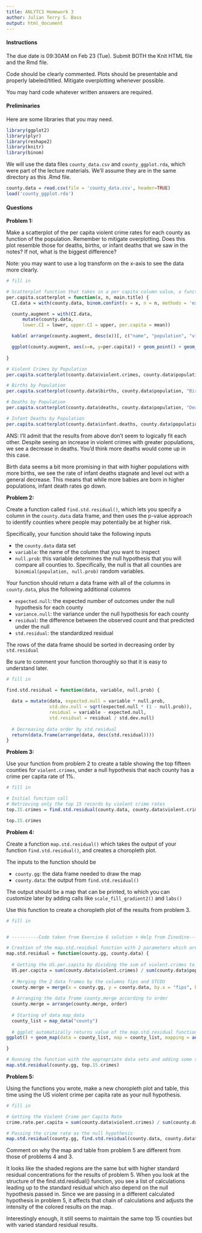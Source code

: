 ```yaml
---
title: ANLYTC3 Homework 3
author: Julian Terry S. Bass
output: html_document
---
```


#### Instructions 

The due date is 09:30AM on Feb 23 (Tue). Submit BOTH the Knit HTML file and the Rmd file.

Code should be clearly commented. Plots should be presentable and properly labeled/titled. Mitigate overplotting whenever possible. 

You may hard code whatever written answers are required.

#### Preliminaries

Here are some libraries that you may need.
```r
library(ggplot2)
library(plyr)
library(reshape2)
library(knitr)
library(binom) 
```

We will use the data files `county_data.csv` and `county_ggplot.rda`, which were part of the lecture materials. We'll assume they are in the same directory as this .Rmd file.

```r
county.data = read.csv(file = 'county_data.csv', header=TRUE)
load('county_ggplot.rda')
```


#### Questions 

**Problem 1:** 

Make a scatterplot of the per capita violent crime rates for each county as function of the population. Remember to mitigate overplotting. Does this plot resemble those for deaths, births, or infant deaths that we saw in the notes? If not, what is the biggest difference?

Note: you may want to use a log transform on the x-axis to see the data more clearly.

```r
# fill in

# Scatterplot function that takes in a per capita column value, a function (in this case population) and a plot title
per.capita.scatterplot = function(x, n, main.title) {
  CI.data = with(county.data, binom.confint(x = x, n = n, methods = 'exact'))

  county.augment = with(CI.data, 
      mutate(county.data, 
      lower.CI = lower, upper.CI = upper, per.capita = mean))

  kable( arrange(county.augment, desc(x))[, c("name", "population", "violent.crimes", "per.capita", "lower.CI")], digits=4)

  ggplot(county.augment, aes(x=n, y=per.capita)) + geom_point() + geom_smooth() + scale_x_log10() + labs(x = "Population", y = "Per Capita", title = main.title)
  
}

# Violent Crimes by Population
per.capita.scatterplot(county.data$violent.crimes, county.data$population, "Violent Crimes by Population")

# Births by Population
per.capita.scatterplot(county.data$births, county.data$population, "Births by Population")

# Deaths by Population
per.capita.scatterplot(county.data$deaths, county.data$population, "Deaths by Population")

# Infant Deaths by Population
per.capita.scatterplot(county.data$infant.deaths, county.data$population, "Infant Deaths by Population")


```

ANS: I'll admit that the results from above don't seem to logically fit each other. Despite seeing an increase in violent crimes with greater populations, we see a decrease in deaths. You'd think more deaths would come up in this case.

Birth data seems a bit more promising in that with higher populations with more births, we see the rate of infant deaths stagnate and level out with a general decrease. This means that while more babies are born in higher populations, infant death rates go down.

**Problem 2:**

Create a function called `find.std.residual()`, which lets you specify a column in the `county.data` data frame, and then uses the p-value approach to identify counties where people may potentially be at higher risk. 

Specifically, your function should take the following inputs

* the `county.data` data set
* `variable`: the name of the column that you want to inspect
* `null.prob`: this variable determines the null hypothesis that you will compare all counties to. Specifically, the null is that all counties are `binomial(population, null.prob)` random variables.

Your function should return a data frame with all of the columns in `county.data`, plus the following additional columns

* `expected.null`: the expected number of outcomes under the null hypothesis for each county
* `variance.null`: the variance under the null hypothesis for each county
* `residual`: the difference between the observed count and that predicted under the null
* `std.residual`: the standardized residual

The rows of the data frame should be sorted in decreasing order by `std.residual`

Be sure to comment your function thoroughly so that it is easy to understand later.

```r
# fill in

find.std.residual = function(data, variable, null.prob) {
  
  data = mutate(data, expected.null = variable * null.prob,
                std.dev.null = sqrt(expected.null * (1 - null.prob)),
                residual = variable - expected.null,
                std.residual = residual / std.dev.null)
  
  # Decreasing data order by std.residual
  return(data.frame(arrange(data, desc(std.residual))))
}


```

**Problem 3:**

Use your function from problem 2 to create a table showing the top fifteen counties for `violent.crimes`, under a null hypothesis that each county has a crime per capita rate of 1%.

```r
# fill in

# Initial function call
# Retrieving only the top 15 records by violent crime rates
top.15.crimes = find.std.residual(county.data, county.data$violent.crimes, 0.01)[1:15, ]

top.15.crimes

```

**Problem 4:**

Create a function `map.std.residual()` which takes the output of your function `find.std.residual()`, and creates a choropleth plot.

The inputs to the function should be

* `county.gg`: the data frame needed to draw the map
* `county.data`: the output from `find.std.residual()`

The output should be a map that can be printed, to which you can customize later by adding calls like `scale_fill_gradient2()` and `labs()`

Use this function to create a choropleth plot of the results from problem 3.

```r
# fill in


# ----------Code taken from Exercise 6 solution + Help from Zinedine----------

# Creation of the map.std.residual function with 2 parameters which are county.gg, county.data
map.std.residual = function(county.gg, county.data) {
  
  # Getting the US.per.capita by dividing the sum of violent.crimes to population
  US.per.capita = sum(county.data$violent.crimes) / sum(county.data$population)
  
  # Merging the 2 data frames by the columns fips and STCOU
  county.merge = merge(x = county.gg, y = county.data, by.x = "fips", by.y = "STCOU")
  
  # Arranging the data frame county.merge according to order
  county.merge = arrange(county.merge, order)
  
  # Starting of data map_data
  county_list = map_data("county")
  
  # ggplot automatically returns value of the map.std.residual function that creates the map
ggplot() + geom_map(data = county_list, map = county_list, mapping = aes(x = long, y = lat, map_id = region), col = "white", fill = "grey") + geom_polygon(data = county.merge, mapping = aes(x = long, y = lat, group = group, fill = std.residual)) + coord_map() + labs(x = "Longitude", y = "Latitude", fill = "Standard Residual", group = "Counties", title = "Top 15 Counties \n with High Standard Residual") + scale_fill_gradientn(limits = c(0,4000), colours=c("grey", "violet", "blue"), breaks=c(0, 1000 , 2000, 3000, 4000))

}

# Running the function with the appropriate data sets and adding some styles to the created map
map.std.residual(county.gg, top.15.crimes) 

```

**Problem 5:**

Using the functions you wrote, make a new choropleth plot and table, this time using the US violent crime per capita rate as your null hypothesis. 

```r
# fill in

# Getting the Violent Crime per Capita Rate
crime.rate.per.capita = sum(county.data$violent.crimes) / sum(county.data$population)

# Passing the crime rate as the null hypothesis
map.std.residual(county.gg, find.std.residual(county.data, county.data$violent.crimes, crime.rate.per.capita)[1:15,])

```

Comment on why the map and table from problem 5 are different from those of problems 4 and 3.

It looks like the shaded regions are the same but with higher standard residual concentrations for the results of problem 5. When you look at the structure of the find.std.residual() function, you see a list of calculations leading up to the standard residual which also depend on the null hypothesis passed in. Since we are passing in a different calculated hypothesis in problem 5, it affects that chain of calculations and adjusts the intensity of the colored results on the map.

Interestingly enough, it still seems to maintain the same top 15 counties but with varied standard residual results.


